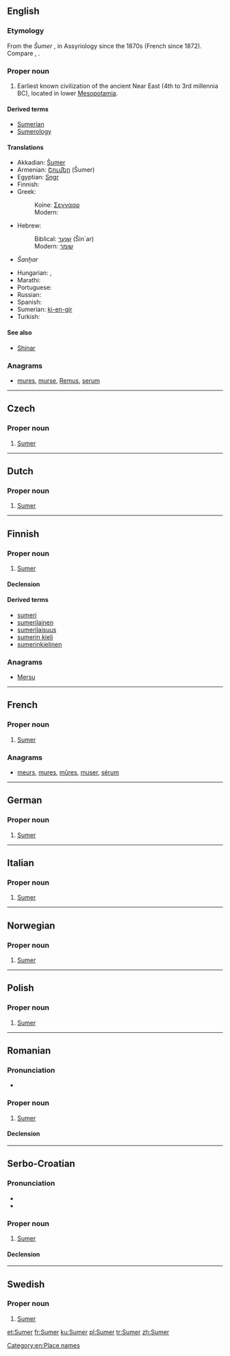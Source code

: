 {{also|Sümer}}
==English==
{{wikipedia}}

===Etymology===
From the {{etyl|akk}} ''Šumer'' {{rfscript|Cuneiform}}, in Assyriology since the 1870s (French {{term|sumérien|lang=fr}} since 1872). Compare {{term|Shumer}}, {{term|Sumir}}.

===Proper noun===
{{en-proper noun}}

# Earliest known civilization of the ancient Near East (4th to 3rd millennia BC), located in lower [[Mesopotamia]].

====Derived terms====
* [[Sumerian]]
* [[Sumerology]]

====Translations====
{{trans-top|civilization}}
* Akkadian: [[Šumer]]
* Armenian: [[Շումեր]] (Šumer)
* Egyptian: [[Sngr]]
* Finnish: {{t-|fi|Sumer}}
* Greek:
*: Koine: [[Σεννααρ]]
*: Modern: {{t-|el|Σουμέρ}}
* Hebrew:
*: Biblical: [[שִׁנְעָר]] (Šin`ar)
*: Modern: [[שומר]]
{{trans-mid}}
* {{trreq|hit}} ''Šanḫar''
* Hungarian: {{t+|hu|sumér}}, {{t-|hu|sumer}}
* Marathi: {{t-|mr|सुमेर|f|tr=sumera|sc=Deva}}
* Portuguese: {{t-|pt|Suméria}}
* Russian: {{t-|ru|Шумер|m|tr=Šumer}}
* Spanish: {{t-|es|Sumeria}}
* Sumerian: [[ki-en-gir]]
* Turkish: {{t+|tr|Sümer}}
{{trans-bottom}}

====See also====
* [[Shinar]]

===Anagrams===
* [[mures#English|mures]], [[murse#English|murse]], [[Remus#English|Remus]], [[serum#English|serum]]

[[Category:en:Place names]]

----

==Czech==

===Proper noun===
{{head|cs|proper noun}}

# [[#English|Sumer]]

----

==Dutch==

===Proper noun===
{{head|nl|proper noun}}

# [[#English|Sumer]]

----

==Finnish==

===Proper noun===
{{fi-proper noun}}

# [[#English|Sumer]]

====Declension====
{{fi-decl-paperi|Sumer|nopl=1|i=0}}

====Derived terms====
* [[sumeri]]
* [[sumerilainen]]
* [[sumerilaisuus]]
* [[sumerin kieli]]
* [[sumerinkielinen]]

===Anagrams===
* [[Mersu#Finnish|Mersu]]

----

==French==

===Proper noun===
{{fr-proper noun}}

# [[#English|Sumer]]

===Anagrams===
* [[meurs#French|meurs]], [[mures#French|mures]], [[mûres#French|mûres]], [[muser#French|muser]], [[sérum#French|sérum]]

----

==German==

===Proper noun===
{{head|de|proper noun}}

# [[#English|Sumer]]

----

==Italian==

===Proper noun===
{{it-proper noun}}

# [[#English|Sumer]]

----

==Norwegian==

===Proper noun===
{{head|no|proper noun}}

# [[#English|Sumer]]

----

==Polish==

===Proper noun===
{{head|pl|proper noun}}

# [[#English|Sumer]]

----

==Romanian==
{{wikipedia|lang=ro}}

===Pronunciation===
* {{IPA|[sumeɾ]|lang=ro}}

===Proper noun===
{{head|ro|proper noun|gender=n}}

# [[#English|Sumer]]

====Declension====
{{ro-noun-inv|gend=n|def=Sumerul|gd=Sumerului}}

----

==Serbo-Croatian==

===Pronunciation===
* {{IPA|/sǔmeːr/|lang=sh}}
* {{hyphenation|Su|mer}}

===Proper noun===
{{sh-proper noun|g=m|head=Sùmēr|r|Сумер|Су̀ме̄р}}

# [[#English|Sumer]]

====Declension====
{{sh-decl-noun-unc
|Sumer
|Sumera
|Sumeru
|Sumer
|Sumeru
|Sumeru
|Sumerom
}}

----

==Swedish==

===Proper noun===
{{head|sv|proper noun}}

# [[#English|Sumer]]

[[Category:Sumer| ]]

[[et:Sumer]]
[[fr:Sumer]]
[[ku:Sumer]]
[[pl:Sumer]]
[[tr:Sumer]]
[[zh:Sumer]]